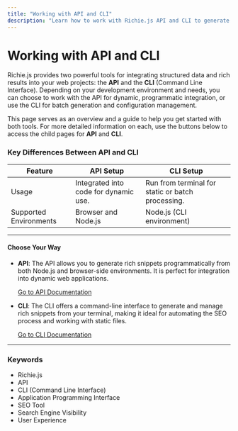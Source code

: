 ```yaml
---
title: "Working with API and CLI"
description: "Learn how to work with Richie.js API and CLI to generate rich snippets and improve SEO visibility."
---
```


# **Working with API and CLI**

Richie.js provides two powerful tools for integrating structured data and rich results into your web projects: the **API** and the **CLI** (Command Line Interface). Depending on your development environment and needs, you can choose to work with the API for dynamic, programmatic integration, or use the CLI for batch generation and configuration management.

This page serves as an overview and a guide to help you get started with both tools. For more detailed information on each, use the buttons below to access the child pages for **API** and **CLI**.

### **Key Differences Between API and CLI**


<Table>
  <thead>
    <Tr>
      <Th>Feature</Th>
      <Th>API Setup</Th>
      <Th>CLI Setup</Th>
    </Tr>
  </thead>
  <tbody>
    <Tr>
      <Td>Usage</Td>
      <Td>Integrated into code for dynamic use.</Td>
      <Td>Run from terminal for static or batch processing.</Td>
    </Tr>
    <Tr>
      <Td>Supported Environments</Td>
      <Td>Browser and Node.js</Td>
      <Td>Node.js (CLI environment)</Td>
    </Tr>
  </tbody>
</Table>

---

#### **Choose Your Way**

- **API**: The API allows you to generate rich snippets programmatically from both Node.js and browser-side environments. It is perfect for integration into dynamic web applications.

  [Go to API Documentation](/docs/working-with-richie-js-api-and-cli/api)

- **CLI**: The CLI offers a command-line interface to generate and manage rich snippets from your terminal, making it ideal for automating the SEO process and working with static files.

  [Go to CLI Documentation](/docs/working-with-richie-js-api-and-cli/cli)

---

### **Keywords**


<ul className={style.keywords}>
  <li>Richie.js</li>
  <li>API</li>
  <li>CLI (Command Line Interface)</li>
  <li>Application Programming Interface</li>
  <li>SEO Tool</li>
  <li>Search Engine Visibility</li>
  <li>User Experience</li>
</ul>
